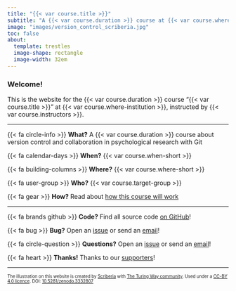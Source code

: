 ```yaml
---
title: "{{< var course.title >}}"
subtitle: "A {{< var course.duration >}} course at {{< var course.where-institution >}}"
image: "images/version_control_scriberia.jpg"
toc: false
about:
  template: trestles
  image-shape: rectangle
  image-width: 32em
---
```


### Welcome!

This is the website for the {{< var course.duration >}} course "{{< var course.title >}}" at {{< var course.where-institution >}}, instructed by {{< var course.instructors >}}.

---

{{< fa circle-info >}} **What?** A {{< var course.duration >}} course about version control and collaboration in psychological research with Git

{{< fa calendar-days >}} **When?** {{< var course.when-short >}}

{{< fa building-columns >}} **Where?** {{< var course.where-short >}}

{{< fa user-group >}} **Who?** {{< var course.target-group >}}

{{< fa gear >}} **How?** Read about [how this course will work](about.qmd)

---

{{< fa brands github >}} **Code?** Find all source code [on GitHub]({{< var project.github >}})!

{{< fa bug >}} **Bug?** Open an [issue]({{< var project.issues >}}) or send an [email]({{< var project.mailto >}})!

{{< fa circle-question >}} **Questions?** Open an [issue]({{< var project.issues >}}) or send an [email]({{< var project.mailto >}})!

{{< fa heart >}} **Thanks!** Thanks to our [supporters](acknowledgements.qmd)!

---

::: {style="font-size: 70%;"}
The illustration on this website is created by [Scriberia](https://www.scriberia.com/) with [The Turing Way community](https://the-turing-way.netlify.app/welcome). Used under a [CC-BY 4.0 licence](https://creativecommons.org/licenses/by/4.0/). DOI: [10.5281/zenodo.3332807](https://doi.org/10.5281/zenodo.3695300)
:::

